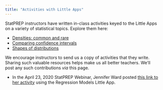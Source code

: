 ```yaml
---
title: "Activities with Little Apps"
---
```


<!--The [StatPREP.org](https://statprep.org) site has many resources for teaching statistics, including activities [specifically designed around the Little Apps](https://ecstatic-mclean-a0b3e0.netlify.app/categories/little-app/) -->

StatPREP instructors have written in-class activities keyed to the Little Apps on a variety of statistical topics. Explore them here:

- [Densities: common and rare](Activities/activity-common-and-rare.html)
- [Comparing confidence intervals](Activities/activity-comparing-confidence-intervals.html)
- [Shapes of distributions](Activities/activity-distribution-shapes.html)



We encourage instructors to send us a copy of activities that they write. Sharing such valuable resources helps make us all better teachers. We'll post any such contributions *via* this page.

* In the April 23, 2020 StatPREP Webinar, Jennifer Ward posted [this link to her activity](https://docs.google.com/document/d/1bmZJi7R7gymeyFwpYdlkEzynEiEwWKcYRlsR9eN1jKU/edit) using the Regression Models Little App.
